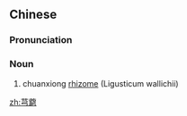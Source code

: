 ==Chinese==
{{zh-forms|s=芎䓖}}

===Pronunciation===
{{zh-pron
|m=芎qióng
|cat=n
}}

===Noun===
{{zh-noun}}

# chuanxiong [[rhizome]] (Ligusticum wallichii)

[[zh:芎藭]]
